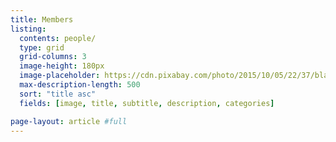 ```yaml
---
title: Members
listing:
  contents: people/
  type: grid
  grid-columns: 3
  image-height: 180px
  image-placeholder: https://cdn.pixabay.com/photo/2015/10/05/22/37/blank-profile-picture-973460_1280.png
  max-description-length: 500
  sort: "title asc"
  fields: [image, title, subtitle, description, categories]

page-layout: article #full
---
```


